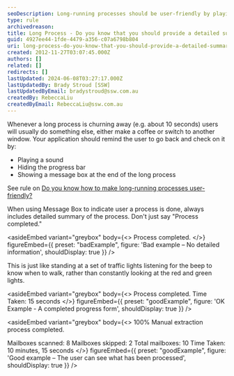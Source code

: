 ```yaml
---
seoDescription: Long-running processes should be user-friendly by playing a sound, hiding the progress bar, and displaying a message box with a detailed summary at the end.
type: rule
archivedreason:
title: Long Process - Do you know that you should provide a detailed summary, play a sound and hide the progress bar at the end?
guid: 4927ee44-1fde-4479-a356-c07a6798b804
uri: long-process-do-you-know-that-you-should-provide-a-detailed-summary-play-a-sound-and-hide-the-progress-bar-at-the-end
created: 2012-11-27T03:07:45.000Z
authors: []
related: []
redirects: []
lastUpdated: 2024-06-08T03:27:17.000Z
lastUpdatedBy: Brady Stroud [SSW]
lastUpdatedByEmail: bradystroud@ssw.com.au
createdBy: RebeccaLiu
createdByEmail: RebeccaLiu@ssw.com.au
---
```


Whenever a long process is churning away (e.g. about 10 seconds) users will usually do something else, either make a coffee or switch to another window.
Your application should remind the user to go back and check on it by:

- Playing a sound
- Hiding the progress bar
- Showing a message box at the end of the long process

See rule on [Do you know how to make long-running processes user-friendly?](/long-process-do-you-know-how-to-make-long-running-processes-user-friendly)

When using Message Box to indicate user a process is done, always includes detailed summary of the process. Don't just say "Process completed."

<asideEmbed
  variant="greybox"
  body={<>
    Process completed.
  </>}
  figureEmbed={{
    preset: "badExample",
    figure: 'Bad example – No detailed information',
    shouldDisplay: true
  }}
/>

This is just like standing at a set of traffic lights listening for the beep to know when to walk, rather than constantly looking at the red and green lights.

<asideEmbed
  variant="greybox"
  body={<>
    Process completed.
Time Taken: 15 seconds
  </>}
  figureEmbed={{
    preset: "goodExample",
    figure: 'OK Example - A completed progress form',
    shouldDisplay: true
  }}
/>

<asideEmbed
  variant="greybox"
  body={<>
    100%
Manual extraction process completed.

Mailboxes scanned: 8
Mailboxes skipped: 2
Total mailboxes: 10
Time Taken: 10 minutes, 15 seconds
  </>}
  figureEmbed={{
    preset: "goodExample",
    figure: 'Good example – The user can see what has been processed',
    shouldDisplay: true
  }}
/>
